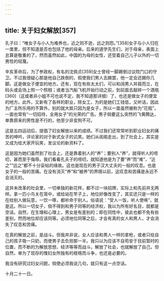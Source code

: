 ```yaml
---
---
---
```

title: 关于妇女解放[357]
---




孔子曰：“唯女子与小人为难养也，近之则不逊，远之则怨。”[358]女子与小人归在一类里，但不知道是否也包括了他的母亲。后来的道学先生们，对于母亲，表面上总算是敬重的了，然而虽然如此，中国的为母的女性，还受着自己儿子以外的一切男性的轻蔑。

辛亥革命后，为了参政权，有名的沈佩贞[359]女士曾经一脚踢倒过议院门口的守卫。不过我很疑心那是他自己跌倒的，假使我们男人去踢罢，他一定会还踢你几脚。这是做女子便宜的地方。还有，现在有些太太们，可以和阔男人并肩而立，在码头或会场上照一个照相；或者当汽船飞机开始行动之前，到前面去敲碎一个酒瓶[360]（这或者非小姐不可也说不定，我不知道那详细）了，也还是做女子的便宜的地方。此外，又新有了各样的职业，除女工，为的是她们工钱低，又听话，因此为厂主所乐用的不算外，别的就大抵只因为是女子，所以一面虽然被称为“花瓶”，一面也常有“一切招待，全用女子”的光荣的广告。男子倘要这么突然的飞黄腾达，单靠原来的男性是不行的，他至少非变狗不可。

这是五四运动后，提倡了妇女解放以来的成绩。不过我们还常常听到职业妇女的痛苦的呻吟，评论家的对于新式女子的讥笑。她们从闺阁走出，到了社会上，其实是又成为给大家开玩笑，发议论的新资料了。

这是因为她们虽然到了社会上，还是靠着别人的“养”；要别人“养”，就得听人的唠叨，甚而至于侮辱。我们看看孔夫子的唠叨，就知道他是为了要“养”而“难”，“近之”“远之”都不十分妥帖的缘故。这也是现在的男子汉大丈夫的一般的叹息。也是女子的一般的苦痛。在没有消灭“养”和“被养”的界限以前，这叹息和苦痛是永远不会消灭的。

这并未改革的社会里，一切单独的新花样，都不过一块招牌，实际上和先前并无两样。拿一匹小鸟关在笼中，或给站在竿子上，地位好像改变了，其实还只是一样的在给别人做玩意，一饮一啄，都听命于别人。俗语说：“受人一饭，听人使唤”，就是这。所以一切女子，倘不得到和男子同等的经济权，我以为所有好名目，就都是空话。自然，在生理和心理上，男女是有差别的；即在同性中，彼此也都不免有些差别，然而地位却应该同等。必须地位同等之后，才会有真的女人和男人，才会消失了叹息和苦痛。

在真的解放之前，是战斗。但我并非说，女人应该和男人一样的拿枪，或者只给自己的孩子吸一只奶，而使男子去负担那一半。我只以为应该不自苟安于目前暂时的位置，而不断的为解放思想，经济等等而战斗。解放了社会，也就解放了自己。但自然，单为了现存的惟妇女所独有的桎梏而斗争，也还是必要的。

我没有研究过妇女问题，倘使必须我说几句，就只有这一点空话。

十月二十一日。